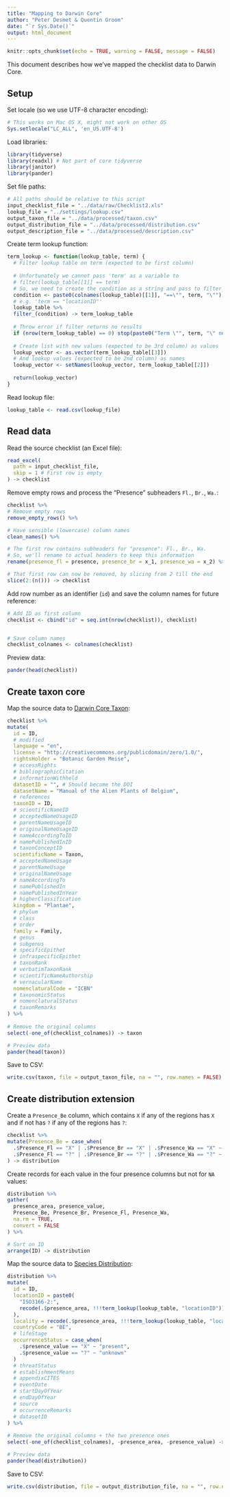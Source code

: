 ```yaml
---
title: "Mapping to Darwin Core"
author: "Peter Desmet & Quentin Groom"
date: "`r Sys.Date()`"
output: html_document
---
```


```r
knitr::opts_chunk$set(echo = TRUE, warning = FALSE, message = FALSE)
```

This document describes how we've mapped the checklist data to Darwin Core.

## Setup

Set locale (so we use UTF-8 character encoding):

```r
# This works on Mac OS X, might not work on other OS
Sys.setlocale("LC_ALL", 'en_US.UTF-8')
```

Load libraries:

```r
library(tidyverse)
library(readxl) # Not part of core tidyverse
library(janitor)
library(pander)
```

Set file paths:

```r
# All paths should be relative to this script
input_checklist_file = "../data/raw/Checklist2.xls"
lookup_file = "../settings/lookup.csv"
output_taxon_file = "../data/processed/taxon.csv"
output_distribution_file = "../data/processed/distribution.csv"
output_description_file = "../data/processed/description.csv"
```

Create term lookup function:

```r
term_lookup <- function(lookup_table, term) {
  # Filter lookup table on term (expected to be first column)
  
  # Unfortunately we cannot pass 'term' as a variable to 
  # filter(lookup_table[[1]] == term)
  # So, we need to create the condition as a string and pass to filter_()
  condition <- paste0(colnames(lookup_table)[[1]], "==\"", term, "\"")
  # e.g. 'term == "locationID"'
  lookup_table %>%
  filter_(condition) -> term_lookup_table
  
  # Throw error if filter returns no results
  if (nrow(term_lookup_table) == 0) stop(paste0("Term \"", term, "\" not found in first column of lookup table."))
  
  # Create list with new values (expected to be 3rd column) as values
  lookup_vector <- as.vector(term_lookup_table[[3]])
  # And lookup values (expected to be 2nd column) as names
  lookup_vector <- setNames(lookup_vector, term_lookup_table[[2]])
  
  return(lookup_vector)
}
```

Read lookup file:

```r
lookup_table <- read.csv(lookup_file)
```

## Read data

Read the source checklist (an Excel file):

```r
read_excel(
  path = input_checklist_file,
  skip = 1 # First row is empty
) -> checklist
```

Remove empty rows and process the "Presence" subheaders `Fl.`, `Br.`, `Wa.`:

```r
checklist %>%
# Remove empty rows
remove_empty_rows() %>%

# Have sensible (lowercase) column names
clean_names() %>%

# The first row contains subheaders for "presence": Fl., Br., Wa.
# So, we'll rename to actual headers to keep this information
rename(presence_fl = presence, presence_br = x_1, presence_wa = x_2) %>%

# That first row can now be removed, by slicing from 2 till the end
slice(2:(n())) -> checklist
```

Add row number as an identifier (`id`) and save the column names for future reference:

```r
# Add ID as first column
checklist <- cbind("id" = seq.int(nrow(checklist)), checklist)


# Save column names
checklist_colnames <- colnames(checklist)
```

Preview data:

```r
pander(head(checklist))
```

## Create taxon core

Map the source data to [Darwin Core Taxon](http://rs.gbif.org/core/dwc_taxon_2015-04-24.xml):

```r
checklist %>%
mutate(
  id = ID,
  # modified
  language = "en",
  license = "http://creativecommons.org/publicdomain/zero/1.0/",
  rightsHolder = "Botanic Garden Meise",
  # accessRights
  # bibliographicCitation
  # informationWithheld
  datasetID = "", # Should become the DOI
  datasetName = "Manual of the Alien Plants of Belgium", 
  # references
  taxonID = ID,
  # scientificNameID
  # acceptedNameUsageID
  # parentNameUsageID
  # originalNameUsageID
  # nameAccordingToID
  # namePublishedInID
  # taxonConceptID
  scientificName = Taxon,
  # acceptedNameUsage
  # parentNameUsage
  # originalNameUsage
  # nameAccordingTo
  # namePublishedIn
  # namePublishedInYear
  # higherClassification
  kingdom = "Plantae",
  # phylum
  # class
  # order
  family = Family,
  # genus
  # subgenus
  # specificEpithet
  # infraspecificEpithet
  # taxonRank
  # verbatimTaxonRank
  # scientificNameAuthorship
  # vernacularName
  nomenclaturalCode = "ICBN"
  # taxonomicStatus
  # nomenclaturalStatus
  # taxonRemarks
) %>%
  
# Remove the original columns
select(-one_of(checklist_colnames)) -> taxon

# Preview data
pander(head(taxon))
```

Save to CSV:

```r
write.csv(taxon, file = output_taxon_file, na = "", row.names = FALSE)
```

## Create distribution extension

Create a `Presence_Be` column, which contains `X` if any of the regions has `X` and if not has `?` if any of the regions has `?`:

```r
checklist %>%
mutate(Presence_Be = case_when(
  .$Presence_Fl == "X" | .$Presence_Br == "X" | .$Presence_Wa == "X" ~ "X",
  .$Presence_Fl == "?" | .$Presence_Br == "?" | .$Presence_Wa == "?" ~ "?")
) -> distribution
```

Create records for each value in the four presence columns but not for `NA` values:

```r
distribution %>%
gather(
  presence_area, presence_value,
  Presence_Be, Presence_Br, Presence_Fl, Presence_Wa,
  na.rm = TRUE,
  convert = FALSE
) %>%

# Sort on ID
arrange(ID) -> distribution
```

Map the source data to [Species Distribution](http://rs.gbif.org/extension/gbif/1.0/distribution.xml):

```r
distribution %>%
mutate(
  id = ID,
  locationID = paste0(
    "ISO3166-2:",
    recode(.$presence_area, !!!term_lookup(lookup_table, "locationID"))
  ),
  locality = recode(.$presence_area, !!!term_lookup(lookup_table, "locality")),
  countryCode = "BE",
  # lifeStage
  occurrenceStatus = case_when(
    .$presence_value == "X" ~ "present",
    .$presence_value == "?" ~ "unknown"
  )
  # threatStatus
  # establishmentMeans
  # appendixCITES
  # eventDate
  # startDayOfYear
  # endDayOfYear
  # source
  # occurrenceRemarks
  # datasetID
) %>%
  
# Remove the original columns + the two presence ones
select(-one_of(checklist_colnames), -presence_area, -presence_value) -> distribution

# Preview data
pander(head(distribution))
```

Save to CSV:

```r
write.csv(distribution, file = output_distribution_file, na = "", row.names = FALSE)
```
